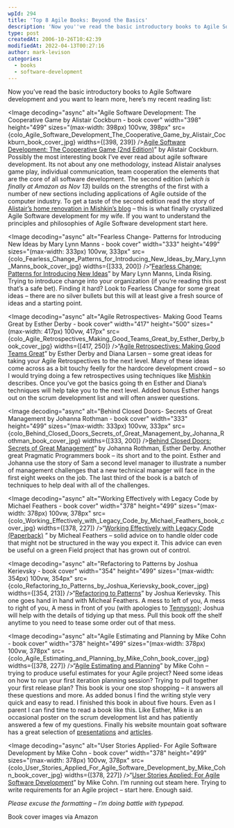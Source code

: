 ```yaml
---
wpId: 294
title: 'Top 8 Agile Books: Beyond the Basics'
description: 'Now you''ve read the basic introductory books to Agile Software development and you want to learn more, here''s my recent reading list: Agile Software Development: The Cooperative Game (2nd Edition)" by Alistair Cockburn. Possibly the most interesting book I''ve ever read about agile software development. Its not about any one methodology, instead Alistair analyses game ...'
type: post
createdAt: 2006-10-26T10:42:39
modifiedAt: 2022-04-13T00:27:16
author: mark-levison
categories:
  - books
  - software-development
---
```





Now you’ve read the basic introductory books to Agile Software development and you want to learn more, here’s my recent reading list:

<Image decoding="async" alt="Agile Software Development: The Cooperative Game by Alistair Cockburn - book cover" width="398" height="499" sizes="(max-width: 398px) 100vw, 398px" src={colo_Agile_Software_Development_The_Cooperative_Game_by_Alistair_Cockburn_book_cover_jpg} widths={[398, 239]} />[Agile Software Development: The Cooperative Game (2nd Edition)](https://www.amazon.com/Agile-Software-Development-Cooperative-Game/dp/0321482751/&tag=notesfromatoo-20)” by Alistair Cockburn. Possibly the most interesting book I’ve ever read about agile software development. Its not about any one methodology, instead Alistair analyses game play, individual communication, team cooperation the elements that are the core of all software development. The second edition (_which is finally at Amazon as Nov 13_) builds on the strengths of the first with a number of new sections including applications of Agile outside of the computer industry. To get a taste of the second edition read the story of [Alistair’s home renovation in Mishkin’s blog](https://www.agileadvice.com/2006/06/08/agile-case-studies/interview-with-alistair-cockburn-agile-and-house-renovations/) – this is what finally crystallized Agile Software development for my wife. If you want to understand the principles and philosophies of Agile Software development start here.

<Image decoding="async" alt="Fearless Change- Patterns for Introducing New Ideas by Mary Lynn Manns - book cover" width="333" height="499" sizes="(max-width: 333px) 100vw, 333px" src={colo_Fearless_Change_Patterns_for_Introducing_New_Ideas_by_Mary_Lynn_Manns_book_cover_jpg} widths={[333, 200]} />“[Fearless Change: Patterns for Introducing New Ideas](https://www.amazon.com/gp/product/0201741571/&tag=notesfromatoo-20)” by Mary Lynn Manns, Linda Rising. Trying to introduce change into your organization (if you’re reading this post that’s a safe bet). Finding it hard? Look to Fearless Change for some great ideas – there are no silver bullets but this will at least give a fresh source of ideas and a starting point.

<Image decoding="async" alt="Agile Retrospectives- Making Good Teams Great by Esther Derby - book cover" width="417" height="500" sizes="(max-width: 417px) 100vw, 417px" src={colo_Agile_Retrospectives_Making_Good_Teams_Great_by_Esther_Derby_book_cover_jpg} widths={[417, 250]} />“[Agile Retrospectives: Making Good Teams Great](https://www.amazon.com/Agile-Retrospectives-Making-Teams-Great/dp/0977616649/&tag=notesfromatoo-20)” by Esther Derby and Diana Larsen – some great ideas for taking your Agile Retrospectives to the next level. Many of these ideas come across as a bit touchy feelly for the hardcore development crowd – so I would trying doing a few retrospectives using techniques like [Mishkin](https://www.agileadvice.com/2005/11/08/howtoapplyagile/retrospectives/) describes. Once you’ve got the basics going th en Esther and Diana’s techniques will help take you to the next level. Added bonus Esther hangs out on the scrum development list and will often answer questions.

<Image decoding="async" alt="Behind Closed Doors- Secrets of Great Management by Johanna Rothman - book cover" width="333" height="499" sizes="(max-width: 333px) 100vw, 333px" src={colo_Behind_Closed_Doors_Secrets_of_Great_Management_by_Johanna_Rothman_book_cover_jpg} widths={[333, 200]} />[Behind Closed Doors: Secrets of Great Management](https://www.amazon.com/Behind-Closed-Doors-Management-Programmers/dp/0976694026/&tag=notesfromatoo-20)” by Johanna Rothman, Esther Derby. Another great Pragmatic Programmers book – its short and to the point. Esther and Johanna use the story of Sam a second level manager to illustrate a number of management challenges that a new technical manager will face in the first eight weeks on the job. The last third of the book is a batch of techniques to help deal with all of the challenges.

<Image decoding="async" alt="Working Effectively with Legacy Code by Michael Feathers - book cover" width="378" height="499" sizes="(max-width: 378px) 100vw, 378px" src={colo_Working_Effectively_with_Legacy_Code_by_Michael_Feathers_book_cover_jpg} widths={[378, 227]} />“[Working Effectively with Legacy Code (Paperback)](https://www.amazon.com/Working-Effectively-Legacy-Michael-Feathers/dp/0131177052/&tag=notesfromatoo-20) ” by Micheal Feathers – solid advice on to handle older code that might not be structured in the way you expect it. This advice can even be useful on a green Field project that has grown out of control.

<Image decoding="async" alt="Refactoring to Patterns by Joshua Kerievsky - book cover" width="354" height="499" sizes="(max-width: 354px) 100vw, 354px" src={colo_Refactoring_to_Patterns_by_Joshua_Kerievsky_book_cover_jpg} widths={[354, 213]} />“[Refactoring to Patterns](https://www.amazon.com/Refactoring-Patterns-Addison-Wesley-Signature-Kerievsky/dp/0321213351/&tag=notesfromatoo-20)” by Joshua Kerievsky. This one goes hand in hand with Micheal Feathers. A mess to left of you, A mess to right of you, A mess in front of you (with apologies to [Tennyson](https://poetry.eserver.org/light-brigade.html)); Joshua will help with the details of tidying up that mess. Pull this book off the shelf anytime to you need to tease some order out of that mess.

<Image decoding="async" alt="Agile Estimating and Planning by Mike Cohn - book cover" width="378" height="499" sizes="(max-width: 378px) 100vw, 378px" src={colo_Agile_Estimating_and_Planning_by_Mike_Cohn_book_cover_jpg} widths={[378, 227]} />“[Agile Estimating and Planning](https://www.amazon.com/Agile-Estimating-Planning-Robert-Martin/dp/0131479415/&tag=notesfromatoo-20)” by Mike Cohn – trying to produce useful estimates for your Agile project? Need some ideas on how to run your first iteration planning session? Trying to pull together your first release plan? This book is your one stop shopping – it answers all these questions and more. As added bonus I find the writing style very quick and easy to read. I finished this book in about five hours. Even as I parent I can find time to read a book like this. Like Esther, Mike is an occasional poster on the scrum development list and has patiently answered a few of my questions. Finally his website mountain goat software has a great selection of [presentations](https://www.mountaingoatsoftware.com/blog/tag/presentations) and [articles](https://www.mountaingoatsoftware.com/blog/tag/articles).

<Image decoding="async" alt="User Stories Applied- For Agile Software Development by Mike Cohn - book cover" width="378" height="499" sizes="(max-width: 378px) 100vw, 378px" src={colo_User_Stories_Applied_For_Agile_Software_Development_by_Mike_Cohn_book_cover_jpg} widths={[378, 227]} />“[User Stories Applied: For Agile Software Development](https://www.amazon.com/User-Stories-Applied-Development-Addison-Wesley/dp/0321205685/&tag=notesfromatoo-20)” by Mike Cohn. I’m running out steam here. Trying to write requirements for an Agile project – start here. Enough said.

_Please excuse the formatting – I’m doing battle with typepad._

Book cover images via Amazon